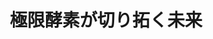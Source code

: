 ﻿---
title: "極限酵素が切り拓く未来"
category: "生命理工学院"
vol: 66
interviewee: "中村 聡"
url: ""
tags: []
pdf: "66-4-nakamura.pdf"
career: ""
preface: "ヒトは、強酸性や強塩基性の液体に触れると皮 膚を損傷する。もちろん、このような液体の中に 浸かることはできない。しかし、この地球上には 強酸・強塩基性の水中で生息している生物もいる。 また、100 度を超える熱湯中や、死海など塩濃度 の高い場所にまで、生物の存在が確認されている。 では、こういった生物はどのような仕組みによっ て厳しい環境に適応しているのだろうか。 この生物たちの持つタンパク質に注目し、その 仕組みを実用化しようと酵素の研究をしている中 村聡教授に話を伺った。"
---
